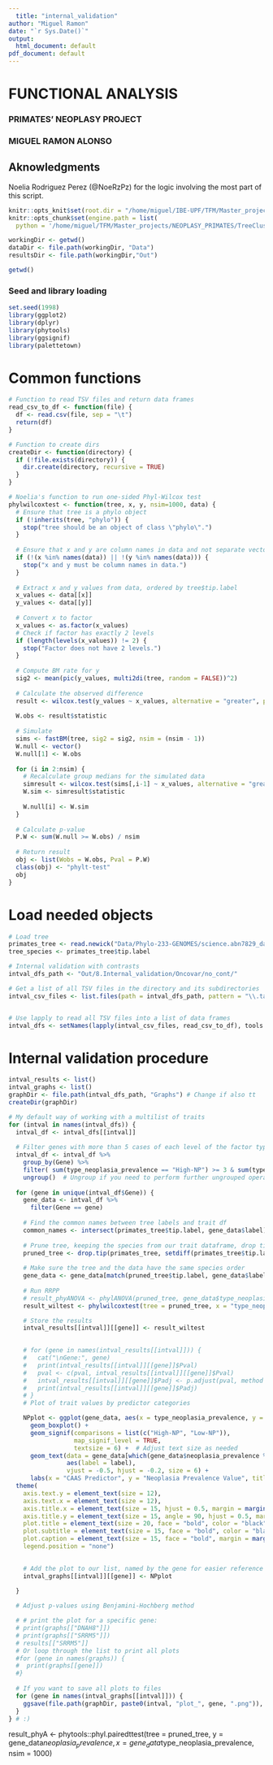 ```yaml
---
  title: "internal_validation"
author: "Miguel Ramon"
date: "`r Sys.Date()`"
output:
  html_document: default
pdf_document: default
---
```

  
################################## 

# FUNCTIONAL ANALYSIS

### PRIMATES' NEOPLASY PROJECT

### MIGUEL RAMON ALONSO

################################## 

## Aknowledgments
Noelia Rodriguez Perez (@NoeRzPz) for the logic involving the most part of this script.

```r

knitr::opts_knit$set(root.dir = "/home/miguel/IBE-UPF/TFM/Master_projects/NEOPLASY_PRIMATES")
knitr::opts_chunk$set(engine.path = list(
  python = '/home/miguel/TFM/Master_projects/NEOPLASY_PRIMATES/TreeCluster/venv/bin/python'))

```

```r

workingDir <- getwd()
dataDir <- file.path(workingDir, "Data")
resultsDir <- file.path(workingDir,"Out") 

```

```r

getwd()

```

### Seed and library loading

```r

set.seed(1998)
library(ggplot2)
library(dplyr)
library(phytools)
library(ggsignif)
library(palettetown)

```

# Common functions

```r

# Function to read TSV files and return data frames
read_csv_to_df <- function(file) {
  df <- read.csv(file, sep = "\t")
  return(df)
}

# Function to create dirs
createDir <- function(directory) {
  if (!file.exists(directory)) {
    dir.create(directory, recursive = TRUE)
  }
}

# Noelia's function to run one-sided Phyl-Wilcox test
phylwilcoxtest <- function(tree, x, y, nsim=1000, data) {
  # Ensure that tree is a phylo object
  if (!inherits(tree, "phylo")) {
    stop("tree should be an object of class \"phylo\".")
  }
  
  # Ensure that x and y are column names in data and not separate vectors
  if (!(x %in% names(data)) || !(y %in% names(data))) {
    stop("x and y must be column names in data.")
  }
  
  # Extract x and y values from data, ordered by tree$tip.label
  x_values <- data[[x]]
  y_values <- data[[y]]
  
  # Convert x to factor
  x_values <- as.factor(x_values)
  # Check if factor has exactly 2 levels
  if (length(levels(x_values)) != 2) {
    stop("Factor does not have 2 levels.")
  }
  
  # Compute BM rate for y
  sig2 <- mean(pic(y_values, multi2di(tree, random = FALSE))^2)
  
  # Calculate the observed difference
  result <- wilcox.test(y_values ~ x_values, alternative = "greater", paired = FALSE, conf.int = 0.95)
  
  W.obs <- result$statistic
  
  # Simulate
  sims <- fastBM(tree, sig2 = sig2, nsim = (nsim - 1))
  W.null <- vector()
  W.null[1] <- W.obs
  
  for (i in 2:nsim) {
    # Recalculate group medians for the simulated data
    simresult <- wilcox.test(sims[,i-1] ~ x_values, alternative = "greater", paired = FALSE, conf.int = 0.95)
    W.sim <- simresult$statistic
    
    W.null[i] <- W.sim
  }
  
  # Calculate p-value
  P.W <- sum(W.null >= W.obs) / nsim
  
  # Return result
  obj <- list(Wobs = W.obs, Pval = P.W)
  class(obj) <- "phylt-test"
  obj
}

```

# Load needed objects
```r

# Load tree
primates_tree <- read.newick("Data/Phylo-233-GENOMES/science.abn7829_data_s4.nex.tree")
tree_species <- primates_tree$tip.label

# Internal validation with contrasts
intval_dfs_path <- "Out/8.Internal_validation/Oncovar/no_cont/"

# Get a list of all TSV files in the directory and its subdirectories
intval_csv_files <- list.files(path = intval_dfs_path, pattern = "\\.tab$", full.names = TRUE, recursive = FALSE)


# Use lapply to read all TSV files into a list of data frames
intval_dfs <- setNames(lapply(intval_csv_files, read_csv_to_df), tools::file_path_sans_ext(basename(intval_csv_files)))

```

# Internal validation procedure
```r

intval_results <- list()
intval_graphs <- list()
graphDir <- file.path(intval_dfs_path, "Graphs") # Change if also tt
createDir(graphDir)

# My default way of working with a multilist of traits
for (intval in names(intval_dfs)) {
  intval_df <- intval_dfs[[intval]]
  
  # Filter genes with more than 5 cases of each level of the factor type_neoplasia_prevalence
  intval_df <- intval_df %>%
    group_by(Gene) %>%
    filter( sum(type_neoplasia_prevalence == "High-NP") >= 3 & sum(type_neoplasia_prevalence == "Low-NP") >= 3) %>%
    ungroup()  # Ungroup if you need to perform further ungrouped operations
  
  for (gene in unique(intval_df$Gene)) {
    gene_data <- intval_df %>%
      filter(Gene == gene)
    
    # Find the common names between tree labels and trait df
    common_names <- intersect(primates_tree$tip.label, gene_data$label)
    
    # Prune tree, keeping the species from our trait dataframe, drop tips that are NOT in common_names
    pruned_tree <- drop.tip(primates_tree, setdiff(primates_tree$tip.label, common_names))
    
    # Make sure the tree and the data have the same species order
    gene_data <- gene_data[match(pruned_tree$tip.label, gene_data$label), ]
   
    # Run RRPP
    # result_phyANOVA <- phylANOVA(pruned_tree, gene_data$type_neoplasia_prevalence, gene_data$neoplasia_prevalence, nsim = 1000)
    result_wiltest <- phylwilcoxtest(tree = pruned_tree, x = "type_neoplasia_prevalence", y = "neoplasia_prevalence", nsim = 1000, data = gene_data)

    # Store the results
    intval_results[[intval]][[gene]] <- result_wiltest

      
    # for (gene in names(intval_results[[intval]])) {
    #   cat("\nGene:", gene)
    #   print(intval_results[[intval]][[gene]]$Pval)
    #   pval <- c(pval, intval_results[[intval]][[gene]]$Pval)
    #   intval_results[[intval]][[gene]]$Padj <- p.adjust(pval, method = "BH")
    #   print(intval_results[[intval]][[gene]]$Padj)
    # }
    # Plot of trait values by predictor categories

    NPplot <- ggplot(gene_data, aes(x = type_neoplasia_prevalence, y = neoplasia_prevalence, fill = type_neoplasia_prevalence)) +
      geom_boxplot() +
      geom_signif(comparisons = list(c("High-NP", "Low-NP")),
                  map_signif_level = TRUE,
                  textsize = 6) +  # Adjust text size as needed
      geom_text(data = gene_data[which(gene_data$neoplasia_prevalence %in% boxplot.stats(gene_data$neoplasia_prevalence)$out), ],
                aes(label = label),
                vjust = -0.5, hjust = -0.2, size = 6) +
      labs(x = "CAAS Predictor", y = "Neoplasia Prevalence Value", title = paste("PhyloWILCOXON test for", gene), caption = paste("Pval: ", intval_results[[intval]][[gene]]$Pval)) +
  theme(
    axis.text.y = element_text(size = 12),
    axis.text.x = element_text(size = 12),
    axis.title.x = element_text(size = 15, hjust = 0.5, margin = margin(t = 20, b = 20)),
    axis.title.y = element_text(size = 15, angle = 90, hjust = 0.5, margin = margin(l = 20, r = 20)),
    plot.title = element_text(size = 20, face = "bold", color = "black", hjust = 0.5, margin = margin(t = 20, b = 10)),
    plot.subtitle = element_text(size = 15, face = "bold", color = "black", hjust = 0.5, margin = margin(t = 20, b = 10)),
    plot.caption = element_text(size = 15, face = "bold", margin = margin(t = 10, b = 20)),
    legend.position = "none")

    
    # Add the plot to our list, named by the gene for easier reference later
    intval_graphs[[intval]][[gene]] <- NPplot
    
  }

  # Adjust p-values using Benjamini-Hochberg method

  # # print the plot for a specific gene:
  # print(graphs[["DNAH8"]])
  # print(graphs[["SRRM5"]])
  # results[["SRRM5"]]
  # Or loop through the list to print all plots
  #for (gene in names(graphs)) {
  #  print(graphs[[gene]])
  #}
  
  # If you want to save all plots to files
  for (gene in names(intval_graphs[[intval]])) {
    ggsave(file.path(graphDir, paste0(intval, "plot_", gene, ".png")), intval_graphs[[intval]][[gene]], width = 10, height = 8)
  }
} # :)

```

result_phyA <- phytools::phyl.pairedttest(tree = pruned_tree, y = gene_data$neoplasia_prevalence, x = gene_data$type_neoplasia_prevalence, nsim = 1000)
